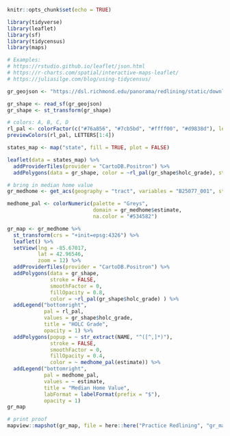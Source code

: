 ```r
knitr::opts_chunk$set(echo = TRUE)

library(tidyverse)
library(leaflet)
library(sf)
library(tidycensus)
library(maps)
```
```r

# Examples: 
# https://rstudio.github.io/leaflet/json.html
# https://r-charts.com/spatial/interactive-maps-leaflet/
# https://juliasilge.com/blog/using-tidycensus/

gr_geojson <- "https://dsl.richmond.edu/panorama/redlining/static/downloads/geojson/MIGrandRapids1937.geojson"

gr_shape <- read_sf(gr_geojson)
gr_shape <- st_transform(gr_shape)

# colors: A, B, C, D
rl_pal <- colorFactor(c("#76a856", "#7cb5bd", "#ffff00", "#d9838d"), levels = levels(gr_shape$holc_grade))
previewColors(rl_pal, LETTERS[1:4])

states_map <- map("state", fill = TRUE, plot = FALSE)

leaflet(data = states_map) %>% 
  addProviderTiles(provider = "CartoDB.Positron") %>%
  addPolygons(data = gr_shape, color = ~rl_pal(gr_shape$holc_grade), stroke = FALSE, fillOpacity = 0.7)

# bring in median home value
gr_medhome <- get_acs(geography = "tract", variables = "B25077_001", state = "MI", county = "Kent", geometry = TRUE)

medhome_pal <- colorNumeric(palette = "Greys",
                            domain = gr_medhome$estimate,
                            na.color = "#534582")

gr_map <- gr_medhome %>% 
  st_transform(crs = "+init=epsg:4326") %>% 
  leaflet() %>% 
  setView(lng = -85.67017, 
          lat = 42.96546, 
          zoom = 12) %>% 
  addProviderTiles(provider = "CartoDB.Positron") %>%
  addPolygons(data = gr_shape,
              stroke = FALSE,
              smoothFactor = 0,
              fillOpacity = 0.8,
              color = ~rl_pal(gr_shape$holc_grade) ) %>%
  addLegend("bottomright", 
            pal = rl_pal, 
            values = gr_shape$holc_grade,
            title = "HOLC Grade",
            opacity = 1) %>% 
  addPolygons(popup = ~ str_extract(NAME, "^([^,]*)"),
              stroke = FALSE,
              smoothFactor = 0,
              fillOpacity = 0.4,
              color = ~ medhome_pal(estimate)) %>%
  addLegend("bottomright", 
            pal = medhome_pal, 
            values = ~ estimate,
            title = "Median Home Value",
            labFormat = labelFormat(prefix = "$"),
            opacity = 1)
gr_map

# print proof
mapview::mapshot(gr_map, file = here::here("Practice Redlining", "gr_map.png"))
```
